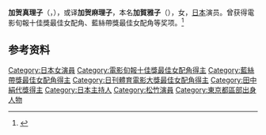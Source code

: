 '''加贺真理子'''（{{jpn|j=加賀まりこ|hg=かが まりこ|rm=Kaga Mariko}}，{{bd|1943年|12月11日||}}），或译'''加贺麻理子'''，本名'''加賀雅子'''（{{lang-ja|加賀 雅子}}），女，[[日本|日本]]演员。曾获得電影旬報十佳獎最佳女配角、藍絲帶獎最佳女配角等奖项。<ref name="Sponichi">{{cite web|title=加賀まりこ 絹代賞「欲しかった賞 いま現実になりました」|url=http://www.sponichi.co.jp/entertainment/news/2014/02/14/kiji/K20140214007582320.html|website=Sponichi Annex|accessdate=2017-06-11|language=ja|archive-date=2021-04-15|archive-url=https://web.archive.org/web/20210415032731/https://www.sponichi.co.jp/entertainment/news/2014/02/14/kiji/K20140214007582320.html|dead-url=no}}</ref>

== 参考资料 ==
{{reflist}}

{{電影旬報十佳獎最佳女配角}}
{{藍絲帶獎最佳女配角}}
{{日刊體育電影大獎最佳女配角獎}}
{{田中絹代獎}}

{{Authority control}}
{{DEFAULTSORT:Kaga, Mariko}}

[[Category:日本女演員|Category:日本女演員]]
[[Category:電影旬報十佳獎最佳女配角得主|Category:電影旬報十佳獎最佳女配角得主]]
[[Category:藍絲帶獎最佳女配角得主|Category:藍絲帶獎最佳女配角得主]]
[[Category:日刊體育電影大獎最佳女配角得主|Category:日刊體育電影大獎最佳女配角得主]]
[[Category:田中絹代獎得主|Category:田中絹代獎得主]]
[[Category:日本主持人|Category:日本主持人]]
[[Category:松竹演員|Category:松竹演員]]
[[Category:東京都區部出身人物|Category:東京都區部出身人物]]